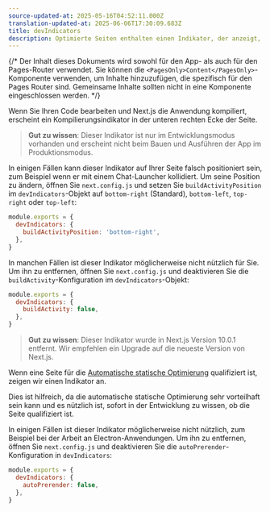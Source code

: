 ```yaml
---
source-updated-at: 2025-05-16T04:52:11.000Z
translation-updated-at: 2025-06-06T17:30:09.683Z
title: devIndicators
description: Optimierte Seiten enthalten einen Indikator, der anzeigt, ob sie statisch optimiert werden. Hier können Sie ihn deaktivieren.
---
```


{/* Der Inhalt dieses Dokuments wird sowohl für den App- als auch für den Pages-Router verwendet. Sie können die `<PagesOnly>Content</PagesOnly>`-Komponente verwenden, um Inhalte hinzuzufügen, die spezifisch für den Pages Router sind. Gemeinsame Inhalte sollten nicht in eine Komponente eingeschlossen werden. */}

<AppOnly>

Wenn Sie Ihren Code bearbeiten und Next.js die Anwendung kompiliert, erscheint ein Kompilierungsindikator in der unteren rechten Ecke der Seite.

> **Gut zu wissen**: Dieser Indikator ist nur im Entwicklungsmodus vorhanden und erscheint nicht beim Bauen und Ausführen der App im Produktionsmodus.

In einigen Fällen kann dieser Indikator auf Ihrer Seite falsch positioniert sein, zum Beispiel wenn er mit einem Chat-Launcher kollidiert. Um seine Position zu ändern, öffnen Sie `next.config.js` und setzen Sie `buildActivityPosition` im `devIndicators`-Objekt auf `bottom-right` (Standard), `bottom-left`, `top-right` oder `top-left`:

```js filename="next.config.js"
module.exports = {
  devIndicators: {
    buildActivityPosition: 'bottom-right',
  },
}
```

In manchen Fällen ist dieser Indikator möglicherweise nicht nützlich für Sie. Um ihn zu entfernen, öffnen Sie `next.config.js` und deaktivieren Sie die `buildActivity`-Konfiguration im `devIndicators`-Objekt:

```js filename="next.config.js"
module.exports = {
  devIndicators: {
    buildActivity: false,
  },
}
```

</AppOnly>

<PagesOnly>

> **Gut zu wissen**: Dieser Indikator wurde in Next.js Version 10.0.1 entfernt. Wir empfehlen ein Upgrade auf die neueste Version von Next.js.

Wenn eine Seite für die [Automatische statische Optimierung](/docs/pages/building-your-application/rendering/automatic-static-optimization) qualifiziert ist, zeigen wir einen Indikator an.

Dies ist hilfreich, da die automatische statische Optimierung sehr vorteilhaft sein kann und es nützlich ist, sofort in der Entwicklung zu wissen, ob die Seite qualifiziert ist.

In einigen Fällen ist dieser Indikator möglicherweise nicht nützlich, zum Beispiel bei der Arbeit an Electron-Anwendungen. Um ihn zu entfernen, öffnen Sie `next.config.js` und deaktivieren Sie die `autoPrerender`-Konfiguration in `devIndicators`:

```js filename="next.config.js"
module.exports = {
  devIndicators: {
    autoPrerender: false,
  },
}
```

</PagesOnly>